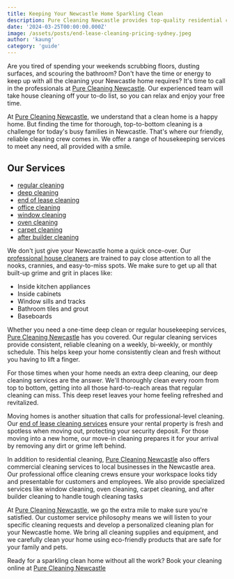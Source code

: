 ```yaml
---
title: Keeping Your Newcastle Home Sparkling Clean
description: Pure Cleaning Newcastle provides top-quality residential cleaning services in Newcastle, NSW. Book regular or one-time home cleaning, with attention to detail. Eco-friendly products used.
date: '2024-03-25T00:00:00.000Z'
image: /assets/posts/end-lease-cleaning-pricing-sydney.jpeg
author: 'kaung'
category: 'guide'
---
```


Are you tired of spending your weekends scrubbing floors, dusting surfaces, and scouring the bathroom? Don't have the time or energy to keep up with all the cleaning your Newcastle home requires? It's time to call in the professionals at [Pure Cleaning Newcastle](https://purecleaningnewcastle.com.au). Our experienced team will take house cleaning off your to-do list, so you can relax and enjoy your free time.

At [Pure Cleaning Newcastle](https://purecleaningnewcastle.com.au), we understand that a clean home is a happy home. But finding the time for thorough, top-to-bottom cleaning is a challenge for today's busy families in Newcastle. That's where our friendly, reliable cleaning crew comes in. We offer a range of housekeeping services to meet any need, all provided with a smile.

## Our Services

- [regular cleaning](https://purecleaningnewcastle.com.au/regular-cleaning-newcastle) 
- [deep cleaning](https://purecleaningnewcastle.com.au/deep-cleaning-newcastle)
- [end of lease cleaning](https://purecleaningnewcastle.com.au/end-of-lease-cleaning-newcastle)
- [office cleaning](https://purecleaningnewcastle.com.au/office-cleaning-newcastle)
- [window cleaning](https://purecleaningnewcastle.com.au/window-cleaning-newcastle)
- [oven cleaning](https://purecleaningnewcastle.com.au/oven-cleaning-newcastle)
- [carpet cleaning](https://purecleaningnewcastle.com.au/carpet-cleaning-newcastle)
- [after builder cleaning](https://purecleaningnewcastle.com.au/after-builder-cleaning-newcastle)


We don't just give your Newcastle home a quick once-over. Our [professional house cleaners](https://purecleaningnewcastle.com.au) are trained to pay close attention to all the nooks, crannies, and easy-to-miss spots. We make sure to get up all that built-up grime and grit in places like:

- Inside kitchen appliances
- Inside cabinets
- Window sills and tracks
- Bathroom tiles and grout
- Baseboards

Whether you need a one-time deep clean or regular housekeeping services, [Pure Cleaning Newcastle](https://purecleaningnewcastle.com.au) has you covered. Our regular cleaning services provide consistent, reliable cleaning on a weekly, bi-weekly, or monthly schedule. This helps keep your home consistently clean and fresh without you having to lift a finger.

For those times when your home needs an extra deep cleaning, our deep cleaning services are the answer. We'll thoroughly clean every room from top to bottom, getting into all those hard-to-reach areas that regular cleaning can miss. This deep reset leaves your home feeling refreshed and revitalized.

Moving homes is another situation that calls for professional-level cleaning. Our [end of lease cleaning services](https://purecleaningnewcastle.com.au/end-of-lease-cleaning-newcastle) ensure your rental property is fresh and spotless when moving out, protecting your security deposit. For those moving into a new home, our move-in cleaning prepares it for your arrival by removing any dirt or grime left behind.

In addition to residential cleaning, [Pure Cleaning Newcastle](https://purecleaningnewcastle.com.au) also offers commercial cleaning services to local businesses in the Newcastle area. Our professional office cleaning crews ensure your workspace looks tidy and presentable for customers and employees. We also provide specialized services like window cleaning, oven cleaning, carpet cleaning, and after builder cleaning to handle tough cleaning tasks

At [Pure Cleaning Newcastle](https://purecleaningnewcastle.com.au), we go the extra mile to make sure you're satisfied. Our customer service philosophy means we will listen to your specific cleaning requests and develop a personalized cleaning plan for your Newcastle home. We bring all cleaning supplies and equipment, and we carefully clean your home using eco-friendly products that are safe for your family and pets.

Ready for a sparkling clean home without all the work? Book your cleaning online at [Pure Cleaning Newcastle](https://purecleaningnewcastle.com.au)